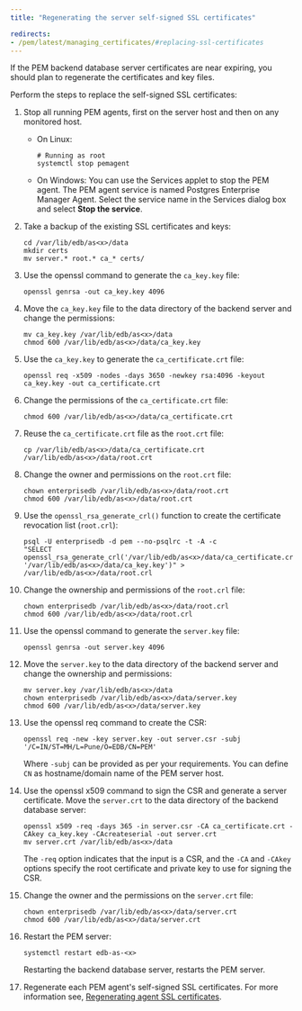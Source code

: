 ```yaml
---
title: "Regenerating the server self-signed SSL certificates"

redirects:
- /pem/latest/managing_certificates/#replacing-ssl-certificates
---
```


If the PEM backend database server certificates are near expiring, you should plan to regenerate the certificates and key files.

Perform the steps to replace the self-signed SSL certificates:

1. Stop all running PEM agents, first on the server host and then on any monitored host.
   - On Linux: 

     ```shell
     # Running as root
     systemctl stop pemagent
     ```

   - On Windows: 
     You can use the Services applet to stop the PEM agent. The PEM agent service is named Postgres Enterprise Manager Agent. Select the service name in the Services dialog box and select **Stop the service**.

1. Take a backup of the existing SSL certificates and keys:

    ```shell
   cd /var/lib/edb/as<x>/data
   mkdir certs
   mv server.* root.* ca_* certs/
   ```

1. Use the openssl command to generate the `ca_key.key` file:

   ```shell
   openssl genrsa -out ca_key.key 4096 
   ```

1. Move the `ca_key.key` file to the data directory of the backend server and change the permissions:

   ```shell
   mv ca_key.key /var/lib/edb/as<x>/data
   chmod 600 /var/lib/edb/as<x>/data/ca_key.key
   ```

1. Use the `ca_key.key` to generate the `ca_certificate.crt` file:

   ```shell
   openssl req -x509 -nodes -days 3650 -newkey rsa:4096 -keyout ca_key.key -out ca_certificate.crt
   ```

1. Change the permissions of the `ca_certificate.crt` file:

   ```shell
   chmod 600 /var/lib/edb/as<x>/data/ca_certificate.crt
   ```

1. Reuse the `ca_certificate.crt` file as the `root.crt` file:

   ```shell
   cp /var/lib/edb/as<x>/data/ca_certificate.crt /var/lib/edb/as<x>/data/root.crt
   ```
  
1. Change the owner and permissions on the `root.crt` file:

   ```shell
   chown enterprisedb /var/lib/edb/as<x>/data/root.crt
   chmod 600 /var/lib/edb/as<x>/data/root.crt
   ```

1. Use the `openssl_rsa_generate_crl()` function to create the certificate revocation list (`root.crl`):

   ```shell
   psql -U enterprisedb -d pem --no-psqlrc -t -A -c
   "SELECT openssl_rsa_generate_crl('/var/lib/edb/as<x>/data/ca_certificate.crt', '/var/lib/edb/as<x>/data/ca_key.key')" > /var/lib/edb/as<x>/data/root.crl
   ```

1. Change the ownership and permissions of the `root.crl` file:

   ```shell
   chown enterprisedb /var/lib/edb/as<x>/data/root.crl
   chmod 600 /var/lib/edb/as<x>/data/root.crl
   ```

1. Use the openssl command to generate the `server.key` file:

   ```shell
   openssl genrsa -out server.key 4096 
   ```

1. Move the `server.key` to the data directory of the backend server and change the ownership and permissions:

   ```shell
   mv server.key /var/lib/edb/as<x>/data
   chown enterprisedb /var/lib/edb/as<x>/data/server.key
   chmod 600 /var/lib/edb/as<x>/data/server.key
   ```

1. Use the openssl req command to create the CSR:

   ```shell
   openssl req -new -key server.key -out server.csr -subj '/C=IN/ST=MH/L=Pune/O=EDB/CN=PEM'
   ```

   Where `-subj` can be provided as per your requirements. You can define `CN` as hostname/domain name of the PEM server host. 

1. Use the openssl x509 command to sign the CSR and generate a server certificate. Move the `server.crt` to the data directory of the backend database server:

   ```shell
   openssl x509 -req -days 365 -in server.csr -CA ca_certificate.crt -CAkey ca_key.key -CAcreateserial -out server.crt
   mv server.crt /var/lib/edb/as<x>/data
   ```

   The `-req` option indicates that the input is a CSR, and the `-CA` and `-CAkey` options specify the root certificate and private key to use for signing the CSR.

1. Change the owner and the permissions on the `server.crt` file:

   ```shell
   chown enterprisedb /var/lib/edb/as<x>/data/server.crt
   chmod 600 /var/lib/edb/as<x>/data/server.crt
   ```

1. Restart the PEM server:

   ```shell
   systemctl restart edb-as-<x>
   ```
    
   Restarting the backend database server, restarts the PEM server.

1. Regenerate each PEM agent's self-signed SSL certificates. For more information see, [Regenerating agent SSL certificates](/pem/latest/certificates/regenerating_agent_certificates).


